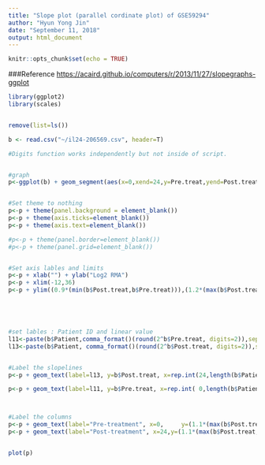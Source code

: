 ```yaml
---
title: "Slope plot (parallel cordinate plot) of GSE59294"
author: "Hyun Yong Jin"
date: "September 11, 2018"
output: html_document
---
```


```r
knitr::opts_chunk$set(echo = TRUE)
```


###Reference <https://acaird.github.io/computers/r/2013/11/27/slopegraphs-ggplot>

```r

library(ggplot2)
library(scales)


remove(list=ls())

b <- read.csv("~/il24-206569.csv", header=T)

#Digits function works independently but not inside of script. 


#graph
p<-ggplot(b) + geom_segment(aes(x=0,xend=24,y=Pre.treat,yend=Post.treat),size=.75) #24 is random number to creat figure


#Set theme to nothing
p<-p + theme(panel.background = element_blank())
p<-p + theme(axis.ticks=element_blank())
p<-p + theme(axis.text=element_blank())

#p<-p + theme(panel.border=element_blank())
#p<-p + theme(panel.grid=element_blank())


#Set axis lables and limits
p<-p + xlab("") + ylab("Log2 RMA")
p<-p + xlim(-12,36)
p<-p + ylim((0.9*(min(b$Post.treat,b$Pre.treat))),(1.2*(max(b$Post.treat,b$Pre.treat))))





#set lables : Patient ID and linear value
l11<-paste(b$Patient,comma_format()(round(2^b$Pre.treat, digits=2)),sep="\n")
l13<-paste(b$Patient, comma_format()(round(2^b$Post.treat, digits=2)),sep="\n")


#Label the slopelines
p<-p + geom_text(label=l13, y=b$Post.treat, x=rep.int(24,length(b$Patient)),hjust=-0.2,size=3.5)

p<-p + geom_text(label=l11, y=b$Pre.treat, x=rep.int( 0,length(b$Patient)),hjust=1.2,size=3.5)



#Label the columns
p<-p + geom_text(label="Pre-treatment", x=0,     y=(1.1*(max(b$Post.treat,b$Pre.treat))),hjust= 1.2,size=4)
p<-p + geom_text(label="Post-treatment", x=24,y=(1.1*(max(b$Post.treat,b$Pre.treat))),hjust=-0.1,size=4)


plot(p)



```

